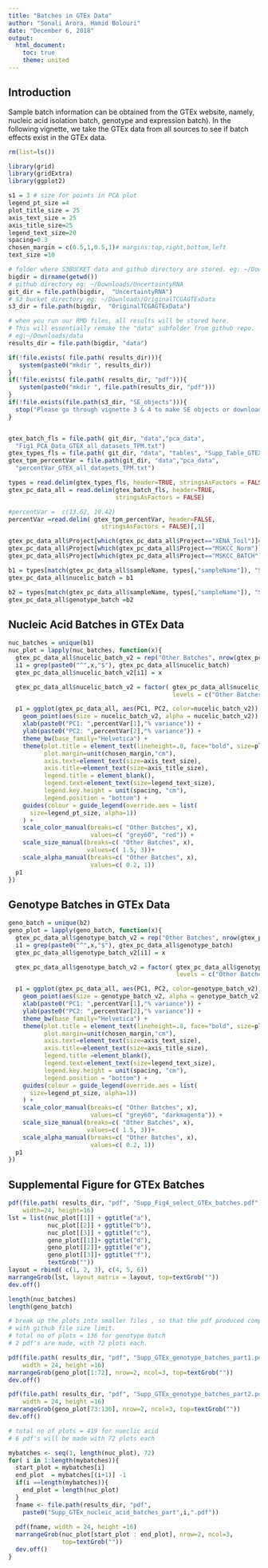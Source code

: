 ---
title: "Batches in GTEx Data"
author: "Sonali Arora, Hamid Bolouri"
date: "December 6, 2018"
output: 
  html_document:
    toc: true
    theme: united
---

## Introduction 

Sample batch information can be obtained from the GTEx website, namely,  nucleic 
acid isolation batch, genotype and expression batch). In the following vignette, 
we take the GTEx data from all sources to see if batch effects exist in the GTEx
data. 


```{r gtex-batch}

rm(list=ls())

library(grid)
library(gridExtra)
library(ggplot2)

s1 = 3 # size for points in PCA plot
legend_pt_size =4
plot_title_size = 25
axis_text_size = 25
axis_title_size=25
legend_text_size=20
spacing=0.3
chosen_margin = c(0.5,1,0.5,1)# margins:top,right,bottom,left
text_size =10

# folder where S3BUCKET data and github directory are stored. eg: ~/Downloads
bigdir = dirname(getwd())
# github directory eg: ~/Downloads/UncertaintyRNA
git_dir = file.path(bigdir,  "UncertaintyRNA")
# S3 bucket directory eg: ~/Downloads/OriginalTCGAGTExData
s3_dir = file.path(bigdir,  "OriginalTCGAGTExData")

# when you run our RMD files, all results will be stored here. 
# This will essentially remake the "data" subfolder from github repo.
# eg:~/Downloads/data
results_dir = file.path(bigdir, "data")

if(!file.exists( file.path( results_dir))){
   system(paste0("mkdir ", results_dir))
}
if(!file.exists( file.path( results_dir, "pdf"))){
   system(paste0("mkdir ", file.path(results_dir, "pdf")))
}
if(!file.exists(file.path(s3_dir, "SE_objects"))){
  stop("Please go through vignette 3 & 4 to make SE objects or download from S3 bucket")
}


gtex_batch_fls = file.path( git_dir, "data","pca_data", 
  "Fig1_PCA_Data_GTEX_all_datasets_TPM.txt")
gtex_types_fls = file.path( git_dir, "data", "tables", "Supp_Table_GTEX_Types.txt")
gtex_tpm_percentVar = file.path(git_dir, "data","pca_data", 
  "percentVar_GTEX_all_datasets_TPM.txt")

types = read.delim(gtex_types_fls, header=TRUE, stringsAsFactors = FALSE)
gtex_pc_data_all = read.delim(gtex_batch_fls, header=TRUE, 
                              stringsAsFactors = FALSE)

#percentVar =  c(13.62, 10.42)
percentVar =read.delim( gtex_tpm_percentVar, header=FALSE, 
                          stringsAsFactors = FALSE)[,1]

gtex_pc_data_all$Project[which(gtex_pc_data_all$Project=="XENA_Toil")]="XENA/Toil"
gtex_pc_data_all$Project[which(gtex_pc_data_all$Project=="MSKCC_Norm")]="MSKCC-Normalized"
gtex_pc_data_all$Project[which(gtex_pc_data_all$Project=="MSKCC_BATCH")]="MSKCC-Batch"

b1 = types[match(gtex_pc_data_all$sampleName, types[,"sampleName"]), "SMNABTCH"]
gtex_pc_data_all$nucelic_batch = b1

b2 = types[match(gtex_pc_data_all$sampleName, types[,"sampleName"]), "SMGEBTCH"]
gtex_pc_data_all$genotype_batch =b2

```

## Nucleic Acid Batches in GTEx Data

```{r}
nuc_batches = unique(b1)
nuc_plot = lapply(nuc_batches, function(x){
  gtex_pc_data_all$nucelic_batch_v2 = rep("Other Batches", nrow(gtex_pc_data_all))
  i1 = grep(paste0("^",x,"$"), gtex_pc_data_all$nucelic_batch)
  gtex_pc_data_all$nucelic_batch_v2[i1] = x

  gtex_pc_data_all$nucelic_batch_v2 = factor( gtex_pc_data_all$nucelic_batch_v2,
                                              levels = c("Other Batches", x))

  p1 = ggplot(gtex_pc_data_all, aes(PC1, PC2, color=nucelic_batch_v2)) +
    geom_point(aes(size = nucelic_batch_v2, alpha = nucelic_batch_v2)) +
    xlab(paste0("PC1: ",percentVar[1],"% variance")) +
    ylab(paste0("PC2: ",percentVar[2],"% variance")) +
    theme_bw(base_family="Helvetica") +
    theme(plot.title = element_text(lineheight=.8, face="bold", size=plot_title_size),
          plot.margin=unit(chosen_margin,"cm"), 
          axis.text=element_text(size=axis_text_size),
          axis.title=element_text(size=axis_title_size),
          legend.title = element_blank(),
          legend.text=element_text(size=legend_text_size),
          legend.key.height = unit(spacing, "cm"),
          legend.position = "bottom") +
    guides(colour = guide_legend(override.aes = list(
      size=legend_pt_size, alpha=1))
    ) +
    scale_color_manual(breaks=c( "Other Batches", x),
                       values=c( "grey60", "red")) +
    scale_size_manual(breaks=c( "Other Batches", x),
                      values=c( 1.5, 3))+
    scale_alpha_manual(breaks=c( "Other Batches", x),
                       values=c( 0.2, 1))
  p1
})
```

## Genotype Batches in GTEx Data

```{r}
geno_batch = unique(b2)
geno_plot = lapply(geno_batch, function(x){
  gtex_pc_data_all$genotype_batch_v2 = rep("Other Batches", nrow(gtex_pc_data_all))
  i1 = grep(paste0("^",x,"$"), gtex_pc_data_all$genotype_batch)
  gtex_pc_data_all$genotype_batch_v2[i1] = x

  gtex_pc_data_all$genotype_batch_v2 = factor( gtex_pc_data_all$genotype_batch_v2,
                                               levels = c("Other Batches", x))

  p1 = ggplot(gtex_pc_data_all, aes(PC1, PC2, color=genotype_batch_v2)) +
    geom_point(aes(size = genotype_batch_v2, alpha = genotype_batch_v2)) +
    xlab(paste0("PC1: ",percentVar[1],"% variance")) +
    ylab(paste0("PC2: ",percentVar[2],"% variance")) +
    theme_bw(base_family="Helvetica") +
    theme(plot.title = element_text(lineheight=.8, face="bold", size=plot_title_size),
          plot.margin=unit(chosen_margin,"cm"), 
          axis.text=element_text(size=axis_text_size),
          axis.title=element_text(size=axis_title_size),
          legend.title =element_blank(),
          legend.text=element_text(size=legend_text_size),
          legend.key.height = unit(spacing, "cm"),
          legend.position = "bottom") +
    guides(colour = guide_legend(override.aes = list(
      size=legend_pt_size, alpha=1))
    ) +
    scale_color_manual(breaks=c( "Other Batches", x),
                       values=c( "grey60", "darkmagenta")) +
    scale_size_manual(breaks=c( "Other Batches", x),
                      values=c( 1.5, 3))+
    scale_alpha_manual(breaks=c( "Other Batches", x),
                       values=c( 0.2, 1))
  p1
})
```

## Supplemental Figure for GTEx Batches

```{r}
pdf(file.path( results_dir, "pdf", "Supp_Fig4_select_GTEx_batches.pdf"), 
    width=24, height=16)
lst = list(nuc_plot[[1]] + ggtitle("a"), 
           nuc_plot[[2]] + ggtitle("b"), 
           nuc_plot[[3]] + ggtitle("c"), 
           geno_plot[[1]]+ ggtitle("d"), 
           geno_plot[[2]]+ ggtitle("e"), 
           geno_plot[[3]]+ ggtitle("f"),
           textGrob(""))
layout = rbind( c(1, 2, 3), c(4, 5, 6))
marrangeGrob(lst, layout_matrix = layout, top=textGrob(""))
dev.off()

length(nuc_batches)
length(geno_batch)

# break up the plots into smaller files , so that the pdf produced complies
# with github file size limit.
# total no of plots = 136 for genotype batch 
# 2 pdf's are made, with 72 plots each.

pdf(file.path( results_dir, "pdf", "Supp_GTEx_genotype_batches_part1.pdf"), 
    width = 24, height =16)
marrangeGrob(geno_plot[1:72], nrow=2, ncol=3, top=textGrob(""))
dev.off()

pdf(file.path( results_dir, "pdf", "Supp_GTEx_genotype_batches_part2.pdf"), 
    width = 24, height =16)
marrangeGrob(geno_plot[73:136], nrow=2, ncol=3, top=textGrob(""))
dev.off()

# total no of plots = 419 for nueclic acid 
# 6 pdf's will be made with 72 plots each

mybatches <- seq(1, length(nuc_plot), 72)
for( i in 1:length(mybatches)){
  start_plot = mybatches[i]
  end_plot  = mybatches[(i+1)] -1
  if(i ==length(mybatches)){
    end_plot = length(nuc_plot)
  }
  fname <- file.path(results_dir, "pdf", 
    paste0("Supp_GTEx_nucleic_acid_batches_part",i,".pdf"))
  
  pdf(fname, width = 24, height =16)
  marrangeGrob(nuc_plot[start_plot : end_plot], nrow=2, ncol=3, 
               top=textGrob(""))
  dev.off()
}
```
